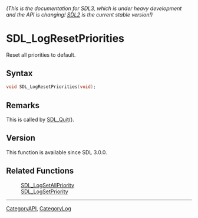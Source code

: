 ====== (This is the documentation for SDL3, which is under heavy development and the API is changing! [https://wiki.libsdl.org/ SDL2] is the current stable version!) ======
= SDL_LogResetPriorities =

Reset all priorities to default.

== Syntax ==

<syntaxhighlight lang='c'>
void SDL_LogResetPriorities(void);
</syntaxhighlight>

== Remarks ==

This is called by [[SDL_Quit]]().

== Version ==

This function is available since SDL 3.0.0.

== Related Functions ==

:[[SDL_LogSetAllPriority]]
:[[SDL_LogSetPriority]]

----
[[CategoryAPI]], [[CategoryLog]]


